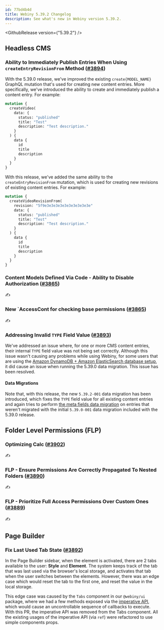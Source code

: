 ```yaml
---
id: 77bd4b4d
title: Webiny 5.39.2 Changelog
description: See what's new in Webiny version 5.39.2.
---
```


<GithubRelease version={"5.39.2"} />

## Headless CMS

### Ability to Immediately Publish Entries When Using `createEntryRevisionFrom` Method ([#3894](https://github.com/webiny/webiny-js/pull/3894))

With the 5.39.0 release, we've improved the existing `create{MODEL_NAME}` GraphQL mutation that's used for creating new content entries. More specifically, we've introduced the ability to create and immediately publish a content entry. For example:

```graphql
mutation {
  createVideo(
    data: {
      status: "published"
      title: "Test"
      description: "Test description."
    }
  ) {
    data {
      id
      title
      description
    }
  }
}
```

With this release, we've added the same ability to the `createEntryRevisionFrom` mutation, which is used for creating new revisions of existing content entries. For example:

```graphql
mutation {
  createVideoRevisionFrom(
    revision: "5f9e3e3e3e3e3e3e3e3e3e3e"
    data: {
      status: "published"
      title: "Test"
      description: "Test description."
    }
  ) {
    data {
      id
      title
      description
    }
  }
}
```

### Content Models Defined Via Code - Ability to Disable Authorization ([#3865](https://github.com/webiny/webiny-js/pull/3865))

✍️

### New `AccessCont for checking base permissions ([#3865](https://github.com/webiny/webiny-js/pull/3865))

✍️

### Addressing Invalid `TYPE` Field Value ([#3893](https://github.com/webiny/webiny-js/pull/3893))

We've addressed an issue where, for one or more CMS content entries, their internal `TYPE` field value was not being set correctly. Although this issue wasn't causing any problems while using Webiny, for some users that are using the [Amazon DynamoDB + Amazon ElasticSearch database setup](/docs/5.38.x/architecture/introduction#different-database-setups), it did cause an issue when running the 5.39.0 data migration. This issue has been resolved.

#### Data Migrations

Note that, with this release, the new `5.39.2-001` data migration has been introduced, which fixes the `TYPE` field value for all existing content entries and again tries to perform [the meta fields data migration](/docs/release-notes/5.39.0/date-time-and-identity-meta-fields#data-migration) on entries that weren't migrated with the initial `5.39.0-001` data migration included with the 5.39.0 release.

## Folder Level Permissions (FLP)

### Optimizing Calc ([#3902](https://github.com/webiny/webiny-js/pull/3902))

✍️

### FLP - Ensure Permissions Are Correctly Propagated To Nested Folders ([#3890](https://github.com/webiny/webiny-js/pull/3890))

✍️

### FLP - Prioritize Full Access Permissions Over Custom Ones ([#3889](https://github.com/webiny/webiny-js/pull/3889))

✍️

## Page Builder

### Fix Last Used Tab State ([#3892](https://github.com/webiny/webiny-js/pull/3892))

In the Page Builder sidebar, when the element is activated, there are 2 tabs available to the user: **Style** and **Element**. The system keeps track of the tab that was last used via the browser's local storage, and activates that tab when the user switches between the elements. However, there was an edge case which would reset the tab to the first one, and reset the value in the local storage.

This edge case was caused by the `Tabs` component in our `@webiny/ui` package, where we had a few methods exposed via the [imperative API](https://react.dev/reference/react/useImperativeHandle), which would cause an uncontrollable sequence of callbacks to execute. With this PR, the imperative API was removed from the Tabs component. All the existing usages of the imperative API (via `ref`) were refactored to use simple components props.

